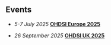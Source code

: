 
## Events

- *5-7 July 2025* [**OHDSI Europe 2025**](https://www.ohdsi-europe.org/symposium-event)

- *26 September 2025* [**OHDSI UK 2025**](https://ukhealthdata.org/events/ohdsi-uk-2025/)
